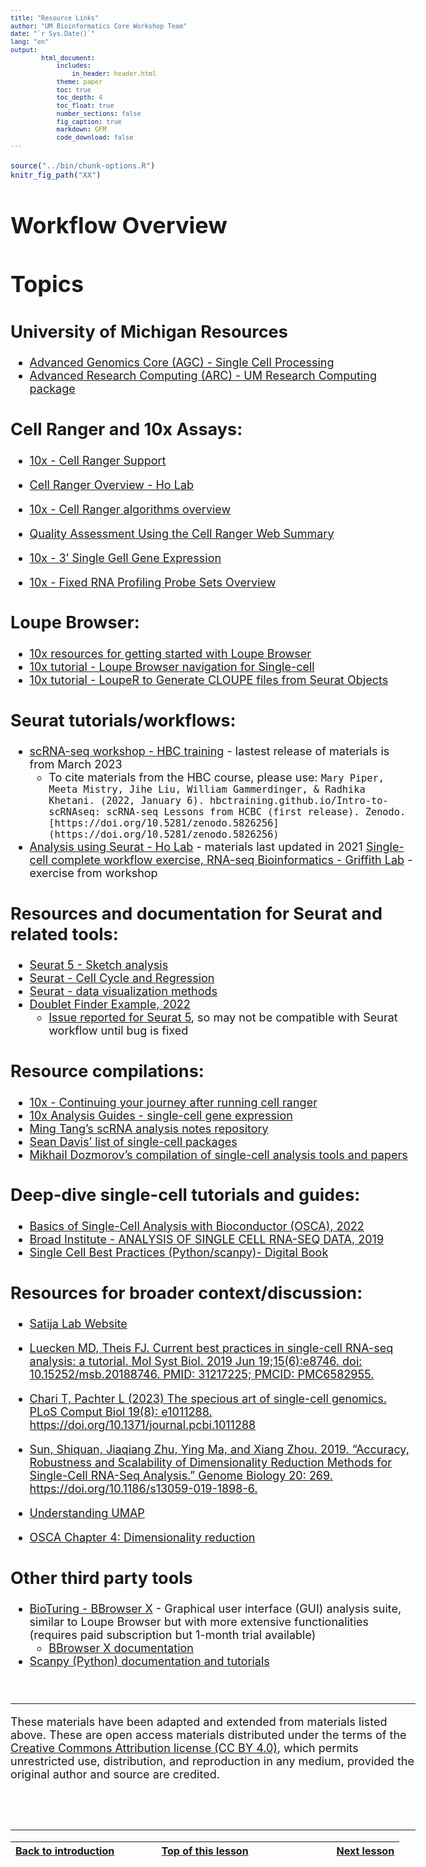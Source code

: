 ```yaml
---
title: "Resource Links"
author: "UM Bioinformatics Core Workshop Team"
date: "`r Sys.Date()`"
lang: "en"
output:
        html_document:
            includes:
                in_header: header.html
            theme: paper
            toc: true
            toc_depth: 4
            toc_float: true
            number_sections: false
            fig_caption: true
            markdown: GFM
            code_download: false
---
```


<style type="text/css">
body, td {
   font-size: 18px;
}
code.r{
  font-size: 12px;
}
pre {
  font-size: 12px
}
</style>

```r
source("../bin/chunk-options.R")
knitr_fig_path("XX")
```

# Workflow Overview {.unlisted .unnumbered}

# Topics

## University of Michigan Resources

- [Advanced Genomics Core (AGC) - Single Cell Processing](https://medresearch.umich.edu/office-research/about-office-research/biomedical-research-core-facilities/advanced-genomics-core/technologies/single-cell-processing)
- [Advanced Research Computing (ARC) - UM Research Computing package](https://arc.umich.edu/umrcp/)


## Cell Ranger and 10x Assays:

- [10x - Cell Ranger Support](https://www.10xgenomics.com/support/software/cell-ranger/latest)
- [Cell Ranger Overview - Ho Lab](https://holab-hku.github.io/Fundamental-scRNA/raw2matrix.html#cell-ranger)
- [10x - Cell Ranger algorithms overview](https://www.10xgenomics.com/support/software/cell-ranger/latest/algorithms-overview)
- [Quality Assessment Using the Cell Ranger Web Summary](https://www.10xgenomics.com/analysis-guides/quality-assessment-using-the-cell-ranger-web-summary)

- [10x - 3' Single Gell Gene Expression](https://www.10xgenomics.com/support/single-cell-gene-expression)
- [10x - Fixed RNA Profiling Probe Sets Overview](https://www.10xgenomics.com/support/single-cell-gene-expression-flex/documentation/steps/probe-sets/chromium-frp-probe-sets-overview)

## Loupe Browser:

- [10x resources for getting started with Loupe Browser](https://www.10xgenomics.com/support/software/loupe-browser/latest/getting-started)
- [10x tutorial -  Loupe Browser navigation for Single-cell](https://www.10xgenomics.com/support/software/loupe-browser/latest/tutorials/introduction/lb-sc-interface-and-navigation)
- [10x tutorial - LoupeR to Generate CLOUPE files from Seurat Objects ](https://www.10xgenomics.com/support/software/loupe-browser/latest/tutorials/introduction/lb-louper)

## Seurat tutorials/workflows:

<!-- 404? - [Single-cell Analysis - Ouyang Lab](https://ouyanglab.com/singlecell/) - materials last updated in January 2023 -->
- [scRNA-seq workshop - HBC training](https://github.com/hbctraining.github.io/Intro-to-scRNAseq) - lastest release of materials is from March 2023
	- To cite materials from the HBC course, please use: `Mary Piper, Meeta Mistry, Jihe Liu, William Gammerdinger, & Radhika Khetani. (2022, January 6). hbctraining.github.io/Intro-to-scRNAseq: scRNA-seq Lessons from HCBC (first release). Zenodo. [https://doi.org/10.5281/zenodo.5826256](https://doi.org/10.5281/zenodo.5826256)`
- [Analysis using Seurat - Ho Lab](https://holab-hku.github.io/Fundamental-scRNA/downstream.html) - materials last updated in 2021
[Single-cell complete workflow exercise, RNA-seq Bioinformatics - Griffith Lab](https://rnabio.org/module-08-scrna/0008/08/01/scRNA/) - exercise from workshop


## Resources and documentation for Seurat and related tools: 

- [Seurat 5 - Sketch analysis](https://satijalab.org/seurat/articles/seurat5_sketch_analysis)
- [Seurat - Cell Cycle and Regression](https://satijalab.org/seurat/articles/cell_cycle_vignette.html)
- [Seurat - data visualization methods](https://satijalab.org/seurat/articles/visualization_vignette)
- [Doublet Finder Example, 2022](https://rpubs.com/kenneditodd/doublet_finder_example)
	- [Issue reported for Seurat 5](https://github.com/chris-mcginnis-ucsf/DoubletFinder/issues/171), so may not be compatible with Seurat workflow until bug is fixed

## Resource compilations:

- [10x - Continuing your journey after running cell ranger](https://www.10xgenomics.com/analysis-guides/continuing-your-journey-after-running-cell-ranger)
- [10x Analysis Guides - single-cell gene expression](https://www.10xgenomics.com/analysis-guides?query=&page=1&refinementList%5Bproducts.name%5D%5B0%5D=Single%20Cell%20Gene%20Expression)
- [Ming Tang's scRNA analysis notes repository](https://github.com/crazyhottommy/scRNAseq-analysis-notes)
- [Sean Davis' list of single-cell packages](https://github.com/seandavi/awesome-single-cell)
- [Mikhail Dozmorov's compilation of single-cell analysis tools and papers](https://github.com/mdozmorov/scRNA-seq_notes)
<!-- 404?- [Ouyang Lab's "Useful resources"](https://ouyanglab.com/singlecell/appendix.html#useful-resources) -->


## Deep-dive single-cell tutorials and guides:

- [Basics of Single-Cell Analysis with Bioconductor (OSCA), 2022](https://bioconductor.org/books/3.15/OSCA.basic/)
- [Broad Institute - ANALYSIS OF SINGLE CELL RNA-SEQ DATA, 2019](https://broadinstitute.github.io/2019_scWorkshop/)
- [Single Cell Best Practices (Python/scanpy)- Digital Book](https://www.sc-best-practices.org/preamble.html)



## Resources for broader context/discussion:

- [Satija Lab Website](https://satijalab.org/)
- [Luecken MD, Theis FJ. Current best practices in single-cell RNA-seq analysis: a tutorial. Mol Syst Biol. 2019 Jun 19;15(6):e8746. doi: 10.15252/msb.20188746. PMID: 31217225; PMCID: PMC6582955.](https://www.embopress.org/doi/full/10.15252/msb.20188746)
- [Chari T, Pachter L (2023) The specious art of single-cell genomics. PLoS Comput Biol 19(8): e1011288. https://doi.org/10.1371/journal.pcbi.1011288](https://journals.plos.org/ploscompbiol/article?id=10.1371/journal.pcbi.1011288)

- [Sun, Shiquan, Jiaqiang Zhu, Ying Ma, and Xiang Zhou. 2019. “Accuracy, Robustness and Scalability of Dimensionality Reduction Methods for Single-Cell RNA-Seq Analysis.” Genome Biology 20: 269. https://doi.org/10.1186/s13059-019-1898-6.](https://doi.org/10.1186/s13059-019-1898-6)

- [Understanding UMAP](https://pair-code.github.io/understanding-umap/)
- [OSCA Chapter 4: Dimensionality reduction](https://bioconductor.org/books/3.15/OSCA.basic/dimensionality-reduction.html)

## Other third party tools

- [BioTuring - BBrowser X](https://bioturing.com/bbrowserx) - Graphical user interface (GUI) analysis suite, similar to Loupe Browser but with more extensive functionalities (requires paid subscription but 1-month trial available)
	- [BBrowser X documentation](https://talk2data.bioturing.com/document#h.k5o4lxkht6rz)
- [Scanpy (Python) documentation and tutorials](https://scanpy.readthedocs.io/en/latest/_tutorials.html)

<br/>

----

These materials have been adapted and extended from materials listed above. These are open access materials distributed under the terms of the [Creative Commons Attribution license (CC BY 4.0)](http://creativecommons.org/licenses/by/4.0/), which permits unrestricted use, distribution, and reproduction in any medium, provided the original author and source are credited.

<br/>
<br/>
<hr/>
| [Back to introduction](workshop_intro) | [Top of this lesson](#top) | [Next lesson](01-GettingStarted.html) |
| :--- | :----: | ---: |

